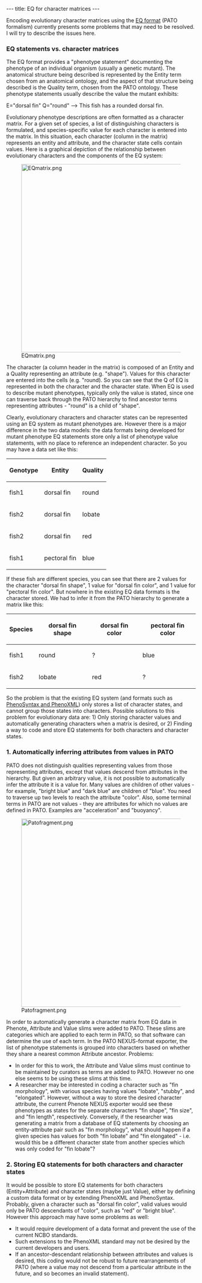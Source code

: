 ---
title: EQ for character matrices
---

Encoding evolutionary character matrices using the [http://www.bioontology.org/wiki/index.php/PATO:About EQ format] (PATO formalism) currently presents some problems that may need to be resolved.  I will try to describe the issues here.

===EQ statements vs. character matrices===

The EQ format provides a "phenotype statement" documenting the phenotype of an individual organism (usually a genetic mutant).  The anatomical structure being described is represented by the Entity term chosen from an anatomical ontology, and the aspect of that structure being described is the Quality term, chosen from the PATO ontology.  These phenotype statements usually describe the value the mutant exhibits:

E="dorsal fin" Q="round"   --> This fish has a rounded dorsal fin.

Evolutionary phenotype descriptions are often formatted as a character matrix.  For a given set of species, a list of distinguishing characters is formulated, and species-specific value for each character is entered into the matrix.  In this situation, each character (column in the matrix) represents an entity and attribute, and the character state cells contain values.  Here is a graphical depiction of the relationship between evolutionary characters and the components of the EQ system:

[[Image:EQmatrix.png|center|500px]]

The character (a column header in the matrix) is composed of an Entity and a Quality representing an attribute (e.g. "shape").  Values for this character are entered into the cells (e.g. "round).  So you can see that the Q of EQ is represented in both the character and the character state.  When EQ is used to describe mutant phenotypes, typically only the value is stated, since one can traverse back through the PATO hierarchy to find ancestor terms representing attributes - "round" is a child of "shape".

Clearly, evolutionary characters and character states can be represented using an EQ system as mutant phenotypes are.  However there is a major difference in the two data models: the data formats being developed for mutant phenotype EQ statements store only a list of phenotype value statements, with no place to reference an independent character.  So you may have a data set like this:

{| border="1" cellpadding="3"
! Genotype
! Entity
! Quality
|-
| fish1 || dorsal fin || round
|-
| fish2 || dorsal fin || lobate
|-
| fish2 || dorsal fin || red
|-
| fish1 || pectoral fin || blue
|}

If these fish are different species, you can see that there are 2 values for the character "dorsal fin shape", 1 value for "dorsal fin color", and 1 value for "pectoral fin color".  But nowhere in the existing EQ data formats is the character stored.  We had to infer it from the PATO hierarchy to generate a matrix like this:

{| border="1" cellpadding="3"
! Species
! dorsal fin shape
! dorsal fin color
! pectoral fin color
|-
| fish1 || round || ? || blue
|-
| fish2 || lobate || red || ?
|}

So the problem is that the existing EQ system (and formats such as [http://www.fruitfly.org/~cjm/obd/formats.html PhenoSyntax and PhenoXML]) only stores a list of character states, and cannot group those states into characters.  Possible solutions to this problem for evolutionary data are: 1) Only storing character values and automatically generating characters when a matrix is desired, or 2) Finding a way to code and store EQ statements for both characters and character states.

===1. Automatically inferring attributes from values in PATO===

PATO does not distinguish qualities representing values from those representing attributes, except that values descend from attributes in the hierarchy.  But given an arbitrary value, it is not possible to automatically infer the attribute it is a value for.  Many values are children of other values - for example, "bright blue" and "dark blue" are children of "blue".  You need to traverse up two levels to reach the attribute "color".  Also, some terminal terms in PATO are not values - they are attributes for which no values are defined in PATO.  Examples are "acceleration" and "buoyancy".

[[Image:Patofragment.png|center|500px]]

In order to automatically generate a character matrix from EQ data in Phenote, Attribute and Value slims were added to PATO.  These slims are categories which are applied to each term in PATO, so that software can determine the use of each term.  In the PATO NEXUS-format exporter, the list of phenotype statements is grouped into characters based on whether they share a nearest common Attribute ancestor.
Problems:
* In order for this to work, the Attribute and Value slims must continue to be maintained by curators as terms are added to PATO.  However no one else seems to be using these slims at this time.
* A researcher may be interested in coding a character such as "fin morphology", with various species having values "lobate", "stubby", and "elongated".  However, without a way to store the desired character attribute, the current Phenote NEXUS exporter would see these phenotypes as states for the separate characters "fin shape", "fin size", and "fin length", respectively.  Conversely, if the researcher was generating a matrix from a database of EQ statements by choosing an entity-attribute pair such as "fin morphology", what should happen if a given species has values for both "fin lobate" and "fin elongated" - i.e. would this be a different character state from another species which was only coded for "fin lobate"?

===2. Storing EQ statements for both characters and character states===

It would be possible to store EQ statements for both characters (Entity+Attribute) and character states (maybe just Value), either by defining a custom data format or by extending PhenoXML and PhenoSyntax.  Probably, given a character such as "dorsal fin color", valid values would only be PATO descendants of "color", such as "red" or "bright blue".  However this approach may have some problems as well:
* It would require development of a data format and prevent the use of the current NCBO standards.
* Such extensions to the PhenoXML standard may not be desired by the current developers and users.
* If an ancestor-descendant relationship between attributes and values is desired, this coding would not be robust to future rearrangements of PATO (where a value may not descend from a particular attribute in the future, and so becomes an invalid statement).